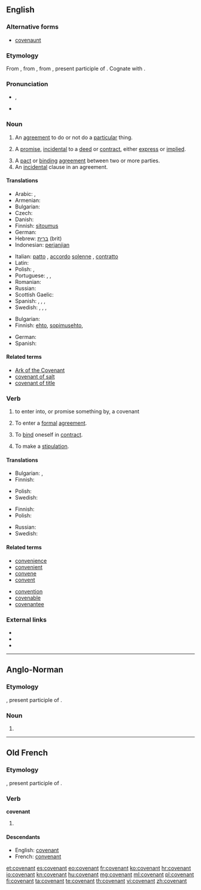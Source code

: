 ==English==
{{wikipedia}}
{{rft}}

===Alternative forms===
* [[covenaunt]] {{qualifier|obsolete}}

===Etymology===
From {{etyl|enm}}, from {{etyl|fro}} {{term|lang=fro|covenant||agreement}}, from {{etyl|la}} {{term|lang=la|conveniens||agreeing, [[agreeable]], suitable, convenient}}, present participle of {{term|lang=la|convenio|conveniō|to agree}}. Cognate with {{term|convenient|lang=en}}.

===Pronunciation===
* {{IPA|/ˈkʌv.ən.ənt/}}, {{X-SAMPA|/"kVv.@n.@nt/}}
* {{audio|en-us-covenant.ogg|Audio (US)}}

===Noun===
{{en-noun}}

# {{legal}} An [[agreement]] to do or not do a [[particular]] thing.
# {{legal}} A [[promise]], [[incidental]] to a [[deed]] or [[contract]], either [[express]] or [[implied]].
# A [[pact]] or [[binding]] [[agreement]] between two or more parties.
# An [[incidental]] clause in an agreement.

====Translations====
{{trans-top|binding agreement}}
* Arabic: {{t-|ar|ميثاق|m|sc=Arab}}, {{t-|ar|عهد|m|sc=Arab}}
* Armenian: {{t-|hy|ուխտ|tr=uxt}}
* Bulgarian: {{t+|bg|договор|m}}
* Czech: {{t+|cs|dohoda|f}}
* Danish: {{t-|da|pagt}}
* Finnish: [[sitoumus]]
* German: {{t+|de|Zusage}}
* Hebrew: [[ברית]] (brit) {{f}}
* Indonesian: [[perjanjian]]
{{trans-mid}}
* Italian: [[patto]] {{m}}, [[accordo]] [[solenne]] {{m}}, [[contratto]] {{m}}
* Latin: {{t-|la|pactio|f|alt=pactiō}}
* Polish: {{t+|pl|ugoda|f}}, {{t+|pl|umowa|f}}
* Portuguese: {{t+|pt|pacto|m}}, {{t+|pt|contrato|m}}, {{t+|pt|promessa|f}}
* Romanian: {{t+|ro|legământ}}
* Russian: {{t+|ru|договор|m|tr=dogovór}}
* Scottish Gaelic: {{t-|gd|cùmhnant|m|xs=Scottish Gaelic}}
* Spanish: {{t+|es|convenio|m}}, {{t+|es|contrato|m}}, {{t+|es|alianza|f}}, {{t+|es|pacto|m}}
* Swedish: {{t+|sv|pakt|c}}, {{t+|sv|överenskommelse|c}}, {{t|sv|förbund|n}}, {{t|sv|avtal|n}}
{{trans-bottom}}

{{trans-top|incidental clause}}
* Bulgarian: {{t+|bg|спогодба|f}}
* Finnish: [[ehto]], [[sopimusehto]], {{t-|fi|sopimusvakuus}}
{{trans-mid}}
* German: {{t+|de|Zusage}}
* Spanish: {{t+|es|cláusula|f}}
{{trans-bottom}}

====Related terms====
* [[Ark of the Covenant]]
* [[covenant of salt]]
* [[covenant of title]]

===Verb===
{{en-verb}}

# to enter into, or promise something by, a covenant
# {{legal}} To enter a [[formal]] [[agreement]].
# {{legal}} To [[bind]] oneself in [[contract]].
# {{legal}} To make a [[stipulation]].

====Translations====
{{trans-top|to enter into a covenant}}
* Bulgarian: {{t-|bg|споразумявам се}}, {{t-|bg|договарям се}}
* Finnish: {{t+|fi|sitoutua}}
{{trans-mid}}
* Polish: {{t+|pl|umówić się}}
* Swedish: {{t+|sv|avtala}}
{{trans-bottom}}

{{trans-top|to enter a formal agreement}}
* Finnish: {{t+|fi|sitoutua}}
* Polish: {{t-|pl|zawrzeć umowę}}
{{trans-mid}}
* Russian: {{t-|ru|заключать соглашение}}
* Swedish: {{t+|sv|avtala}}
{{trans-bottom}}

====Related terms====
{{top2}}
* [[convenience]]
* [[convenient]]
* [[convene]]
* [[convent]]
{{mid2}}
* [[convention]]
* [[covenable]]
* [[covenantee]]
{{bottom}}

===External links===
* {{R:Webster 1913}}
* {{R:Century 1911}}
* {{R:OneLook}}

----

==Anglo-Norman==

===Etymology===
{{etyl|la|xno}} {{term|lang=la|conveniens||agreeing, [[agreeable]], suitable, convenient}}, present participle of {{term|lang=la|convenio|conveniō|to agree}}.

===Noun===
{{xno-noun|m|covenanz|covenanz}}

# {{l|en|covenant}}

----

==Old French==

===Etymology===
{{etyl|la|fro}} {{term|lang=la|conveniens||agreeing, [[agreeable]], suitable, convenient}}, present participle of {{term|lang=la|convenio|conveniō|to agree}}.

===Verb===
'''covenant'''

# {{present participle of|covenir|lang=fro}}

====Descendants====
* English: [[#English|covenant]]
* French: [[convenant]]

[[et:covenant]]
[[es:covenant]]
[[eo:covenant]]
[[fr:covenant]]
[[ko:covenant]]
[[hr:covenant]]
[[io:covenant]]
[[kn:covenant]]
[[hu:covenant]]
[[mg:covenant]]
[[ml:covenant]]
[[pl:covenant]]
[[fi:covenant]]
[[ta:covenant]]
[[te:covenant]]
[[th:covenant]]
[[vi:covenant]]
[[zh:covenant]]